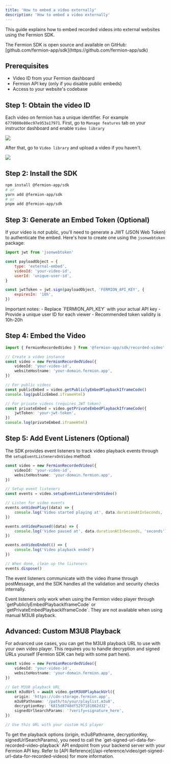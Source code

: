 ```yaml
---
title: 'How to embed a video externally'
description: 'How to embed a video externally'
---
```


This guide explains how to embed recorded videos into external websites using the Fermion SDK.

<Info>
	The Fermion SDK is open source and available on GitHub:
	[github.com/fermion-app/sdk](https://github.com/fermion-app/sdk)
</Info>

## Prerequisites

-   Video ID from your Fermion dashboard
-   Fermion API key (only if you disable public embeds)
-   Access to your website's codebase

## Step 1: Obtain the video ID

Each video on fermion has a unique identifier. For example `6779080e80ec97e953a17971`. First, go to `Manage features` tab on your instructor dashboard and enable `Video library`

![](https://codedamn-website-assets.s3.us-east-1.amazonaws.com/uploads/16-02-2025/screenshot-001155.joduvu.png)

After that, go to `Video library` and upload a video if you haven't.

![](https://codedamn-website-assets.s3.us-east-1.amazonaws.com/uploads/16-02-2025/screenshot-001156.reocnd.png)

## Step 2: Install the SDK

```bash
npm install @fermion-app/sdk
# or
yarn add @fermion-app/sdk
# or
pnpm add @fermion-app/sdk
```

## Step 3: Generate an Embed Token (Optional)

If your video is not public, you'll need to generate a JWT (JSON Web Token) to authenticate the embed. Here's how to create one using the `jsonwebtoken` package:

```javascript
import jwt from 'jsonwebtoken'

const payloadObject = {
	type: 'external-embed',
	videoId: 'your-video-id',
	userId: 'unique-user-id',
}

const jwtToken = jwt.sign(payloadObject, 'FERMION_API_KEY', {
	expiresIn: '10h',
})
```

<Note>
	Important notes: - Replace `FERMION_API_KEY` with your actual API key -
	Provide a unique user ID for each viewer - Recommended token validity is
	10h-20h
</Note>

## Step 4: Embed the Video

```typescript
import { FermionRecordedVideo } from '@fermion-app/sdk/recorded-video'

// Create a video instance
const video = new FermionRecordedVideo({
	videoId: 'your-video-id',
	websiteHostname: 'your-domain.fermion.app',
})

// For public videos
const publicEmbed = video.getPubliclyEmbedPlaybackIframeCode()
console.log(publicEmbed.iframeHtml)

// For private videos (requires JWT token)
const privateEmbed = video.getPrivateEmbedPlaybackIframeCode({
	jwtToken: 'your-jwt-token',
})
console.log(privateEmbed.iframeHtml)
```

## Step 5: Add Event Listeners (Optional)

The SDK provides event listeners to track video playback events through the `setupEventListenersOnVideo` method:

```typescript
const video = new FermionRecordedVideo({
	videoId: 'your-video-id',
	websiteHostname: 'your-domain.fermion.app',
})

// Setup event listeners
const events = video.setupEventListenersOnVideo()

// Listen for video events
events.onVideoPlay((data) => {
	console.log('Video started playing at', data.durationAtInSeconds, 'seconds')
})

events.onVideoPaused((data) => {
	console.log('Video paused at', data.durationAtInSeconds, 'seconds')
})

events.onVideoEnded(() => {
	console.log('Video playback ended')
})

// When done, clean up the listeners
events.dispose()
```

The event listeners communicate with the video iframe through postMessage, and the SDK handles all the validation and security checks internally.

<Warning>
	Event listeners only work when using the Fermion video player through
	`getPubliclyEmbedPlaybackIframeCode` or `getPrivateEmbedPlaybackIframeCode`.
	They are not available when using manual M3U8 playback.
</Warning>

## Advanced: Custom M3U8 Playback

For advanced use cases, you can get the M3U8 playback URL to use with your own video player. This requires you to handle decryption and signed URLs yourself (Fermion SDK can help with some part here).

```typescript
const video = new FermionRecordedVideo({
	videoId: 'your-video-id',
	websiteHostname: 'your-domain.fermion.app',
})

// Get M3U8 playback URL
const m3u8Url = await video.getM3U8PlaybackUrl({
	origin: 'https://cdn-storage.fermion.app',
	m3u8Pathname: '/path/to/your/playlist.m3u8',
	decryptionKey: '6815d8748df5297181862d32',
	signedUrlSearchParams: '?verify=signature_here',
})

// Use this URL with your custom HLS player
```

<Note>
	To get the playback options (origin, m3u8Pathname, decryptionKey,
	signedUrlSearchParams), you need to call the
	`get-signed-url-data-for-recorded-video-playback` API endpoint from your
	backend server with your Fermion API key. Refer to [API
	Reference](/api-reference/video/get-signed-url-data-for-recorded-videos) for
	more information.
</Note>
